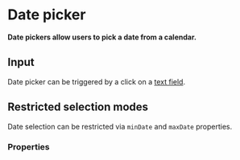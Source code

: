 # Date picker <ReactStabilityFlag status="unstable" />

**Date pickers allow users to pick a date from a calendar.**

<DemoBlock demo="default" />

## Input

Date picker can be triggered by a click on a [text field](/product/components/text-field).

<DemoBlock demo="input" />

## Restricted selection modes

Date selection can be restricted via `minDate` and `maxDate` properties.

<DemoBlock demo="restricted" />

### Properties

<PropTable component="DatePicker" />
